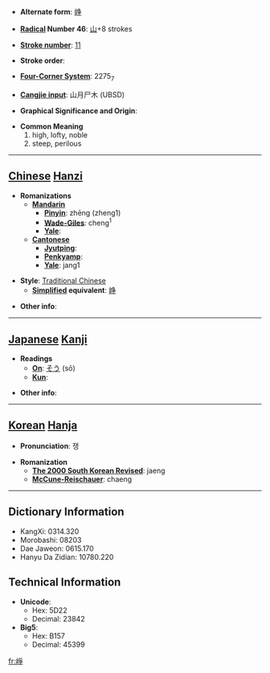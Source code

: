 * '''Alternate form''': [[峥]]

* '''[[Wiktionary:Chinese radical index| Radical]] Number 46''': [[Wiktionary:Chinese radical index 山|山]]+8 strokes

* '''[[Wiktionary:Chinese total strokes index|Stroke number]]''': [[Wiktionary:Chinese total strokes index 11|11]]

* '''Stroke order''': 

* '''[[Wiktionary:Chinese four corner index|Four-Corner System]]''': 2275<sub>7</sub>

* '''[[Wiktionary:Chinese Cangjie index|Cangjie input]]''': 山月尸木 (UBSD)

* '''Graphical Significance and Origin''': 

* '''Common Meaning'''
*#high, lofty, noble
*# steep, perilous


----

== [[Chinese]] [[Hanzi]] ==

* '''Romanizations'''
** '''[[Mandarin]]'''
*** '''[[Pinyin]]''': zhēng (zheng1)
*** '''[[Wade-Giles]]''': cheng<sup>1</sup>
*** '''[[Yale]]''': 
** '''[[Cantonese]]'''
*** '''[[Jyutping]]''':
*** '''[[Penkyamp]]''': 
*** '''[[Yale]]''': jang1

* '''Style''': [[Traditional Chinese]] 
** '''[[Simplified Chinese|Simplified]] equivalent''': [[峥]]

* '''Other info''': 

----

== [[Japanese]] [[Kanji]] ==

* '''Readings'''
** '''[[On]]''': [[そう]] (sō)
** '''[[Kun]]''': 

* '''Other info''':  

----

== [[Korean]] [[Hanja]] ==

* '''Pronunciation''': 쟁

* '''Romanization'''
** '''[[The 2000 South Korean Revised Romanization|The 2000 South Korean Revised]]''': jaeng
** '''[[McCune-Reischauer]]''': chaeng

----

== Dictionary Information ==

* KangXi: 0314.320
* Morobashi: 08203
* Dae Jaweon: 0615.170
* Hanyu Da Zidian: 10780.220

== Technical Information ==

* '''Unicode''':
** Hex: 5D22
** Decimal: 23842
* '''Big5''':
** Hex: B157
** Decimal: 45399

[[fr:崢]]
